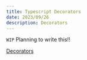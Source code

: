 ```yaml
---
title: Typescript Decorators
date: 2023/09/26
description: Decorators
---
```


`WIP` Planning to write this!!

[Decorators](https://www.typescriptlang.org/docs/handbook/decorators.html)

